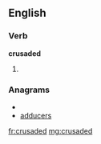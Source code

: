 ==English==

===Verb===
'''crusaded'''

# {{past of|[[crusade]]}}

===Anagrams===
* {{alphagram|acddersu}}
* [[adducers#English|adducers]]

[[fr:crusaded]]
[[mg:crusaded]]